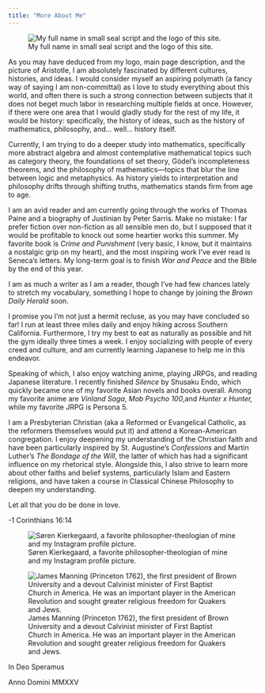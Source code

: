 ---
title: "More About Me"
---

![My full name in small seal script and the logo of this site.](logo.png){fig-align="left"}

As you may have deduced from my logo, main page description, and the picture of Aristotle, I am absolutely fascinated by different cultures, histories, and ideas. I would consider myself an aspiring polymath (a fancy way of saying I am non-committal) as I love to study everything about this world, and often there is such a strong connection between subjects that it does not beget much labor in researching multiple fields at once. However, if there were one area that I would gladly study for the rest of my life, it would be history: specifically, the history of ideas, such as the history of mathematics, philosophy, and... well... history itself.

Currently, I am trying to do a deeper study into mathematics, specifically more abstract algebra and almost contemplative mathematical topics such as category theory, the foundations of set theory, Gödel's incompleteness theorems, and the philosophy of mathematics—topics that blur the line between logic and metaphysics. As history yields to interpretation and philosophy drifts through shifting truths, mathematics stands firm from age to age.

I am an avid reader and am currently going through the works of Thomas Paine and a biography of Justinian by Peter Sarris. Make no mistake: I far prefer fiction over non-fiction as all sensible men do, but I supposed that it would be profitable to knock out some heartier works this summer. My favorite book is *Crime and Punishment* (very basic, I know, but it maintains a nostalgic grip on my heart), and the most inspiring work I've ever read is Seneca's letters. My long-term goal is to finish *War and Peace* and the Bible by the end of this year.

I am as much a writer as I am a reader, though I’ve had few chances lately to stretch my vocabulary, something I hope to change by joining the *Brown Daily Herald* soon.

I promise you I'm not just a hermit recluse, as you may have concluded so far! I run at least three miles daily and enjoy hiking across Southern California. Furthermore, I try my best to eat as naturally as possible and hit the gym ideally three times a week. I enjoy socializing with people of every creed and culture, and am currently learning Japanese to help me in this endeavor.

Speaking of which, I also enjoy watching anime, playing JRPGs, and reading Japanese literature. I recently finished *Silence* by Shusaku Endo, which quickly became one of my favorite Asian novels and books overall. Among my favorite anime are *Vinland Saga*, *Mob Psycho 100*,and *Hunter x Hunter,* while my favorite JRPG is Persona 5.

I am a Presbyterian Christian (aka a Reformed or Evangelical Catholic, as the reformers themselves would put it) and attend a Korean-American congregation. I enjoy deepening my understanding of the Christian faith and have been particularly inspired by St. Augustine’s *Confessions* and Martin Luther’s *The Bondage of the Will*, the latter of which has had a significant influence on my rhetorical style. Alongside this, I also strive to learn more about other faiths and belief systems, particularly Islam and Eastern religions, and have taken a course in Classical Chinese Philosophy to deepen my understanding.

```{=html}
<p class="formal">Let all that you do be done in love.</p>
<p class="verse">-1 Corinthians 16:14</p>
```

![Søren Kierkegaard, a favorite philosopher-theologian of mine and my Instagram profile picture.](Kierkegaard.jpg){fig-align="center"}

![James Manning (Princeton 1762), the first president of Brown University and a devout Calvinist minister of First Baptist Church in America. He was an important player in the American Revolution and sought greater religious freedom for Quakers and Jews.](James_Manning.jpg)

```{=html}
<p class="formal">In Deo Speramus</p>
<p class="date">Anno Domini MMXXV</p>
```

